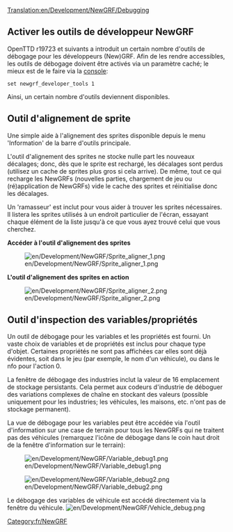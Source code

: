 [[Translation:en/Development/NewGRF/Debugging]]

{{fr/Manual/Table des matières}}

{{fr/Disponibilité|1.1}}

== Activer les outils de développeur NewGRF ==
OpenTTD r19723 et suivants a introduit un certain nombre d'outils de débogage pour les développeurs (New)GRF. Afin de les rendre accessibles, les outils de débogage doivent être activés via un paramètre caché; le mieux est de le faire via la [[fr/Manual/Console|console]]:
<pre>
set newgrf_developer_tools 1
</pre>

Ainsi, un certain nombre d'outils deviennent disponibles.

== Outil d'alignement de sprite ==
Une simple aide à l'alignement des sprites disponible depuis le menu 'Information' de la barre d'outils principale.

L'outil d'alignement des sprites ne stocke nulle part les nouveaux décalages; donc, dès que le sprite est rechargé, les décalages sont perdus (utilisez un cache de sprites plus gros si cela arrive). De même, tout ce qui recharge les NewGRFs (nouvelles parties, chargement de jeu ou (ré)application de NewGRFs) vide le cache des sprites et réinitialise donc les décalages.

Un 'ramasseur' est inclut pour vous aider à trouver les sprites nécessaires. Il listera les sprites utilisés à un endroit particulier de l'écran, essayant chaque élément de la liste jusqu'à ce que vous ayez trouvé celui que vous cherchez.

'''Accéder à l'outil d'alignement des sprites'''

[[File:en/Development/NewGRF/Sprite aligner 1.png]]


'''L'outil d'alignement des sprites en action'''

[[File:en/Development/NewGRF/Sprite aligner 2.png]]

== Outil d'inspection des variables/propriétés ==
Un outil de débogage pour les variables et les propriétés est fourni. Un vaste choix de variables et de propriétés est inclus pour chaque type d'objet. Certaines propriétés ne sont pas affichées car elles sont déjà évidentes, soit dans le jeu (par exemple, le nom d'un véhicule), ou dans le nfo pour l'action 0.

La fenêtre de débogage des industries inclut la valeur de 16 emplacement de stockage persistants. Cela permet aux codeurs d'industrie de déboguer des variations complexes de chaîne en stockant des valeurs (possible uniquement pour les industries; les véhicules, les maisons, etc. n'ont pas de stockage permanent).

La vue de débogage pour les variables peut être accédée via l'outil d'information sur une case de terrain pour tous les NewGRFs qui ne traitent pas des véhicules (remarquez l'icône de débogage dans le coin haut droit de la fenêtre d'information sur le terrain):

[[File:en/Development/NewGRF/Variable debug1.png]]

[[File:en/Development/NewGRF/Variable debug2.png]]


Le débogage des variables de véhicule est accédé directement via la fenêtre du véhicule.
[[File:en/Development/NewGRF/Vehicle debug.png]]

[[Category:fr/NewGRF]]